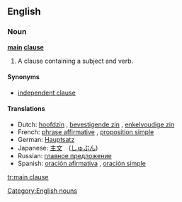 ==English==

===Noun===
'''[[main]] [[clause]]'''

# {{grammar}} A clause containing a subject and verb.

====Synonyms====
* [[independent clause]]

====Translations====
*Dutch: [[hoofdzin]] {{m}}, [[bevestigende zin]] {{m}}, [[enkelvoudige zin]] {{m}}
*French: [[phrase affirmative]] {{f}}, [[proposition simple]] {{f}}
*German: [[Hauptsatz]] {{m}}
*Japanese: [[主文]]　([[しゅぶん]])
*Russian: [[главное предложение]]
*Spanish: [[oración afirmativa]] {{f}}, [[oración simple]] {{f}}

[[Category:English nouns]]

[[tr:main clause]]